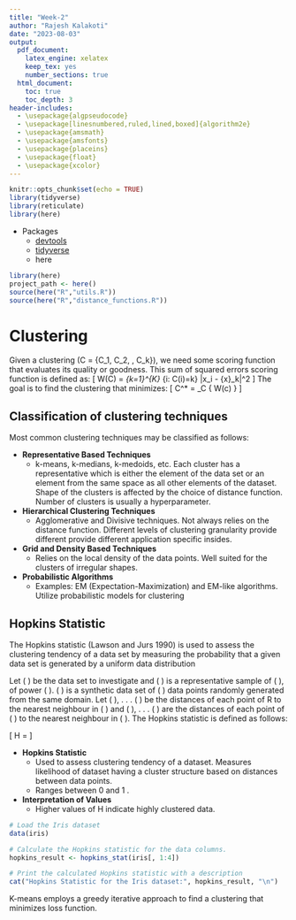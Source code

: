 ```yaml
---
title: "Week-2"
author: "Rajesh Kalakoti"
date: "2023-08-03"
output:
  pdf_document:
    latex_engine: xelatex
    keep_tex: yes
    number_sections: true
  html_document:
    toc: true
    toc_depth: 3
header-includes:
  - \usepackage{algpseudocode}
  - \usepackage[linesnumbered,ruled,lined,boxed]{algorithm2e}
  - \usepackage{amsmath}
  - \usepackage{amsfonts}
  - \usepackage{placeins}
  - \usepackage{float}
  - \usepackage{xcolor}
---
```


```r
knitr::opts_chunk$set(echo = TRUE)
library(tidyverse)
library(reticulate)
library(here)
```

* Packages
    + [devtools](https://www.r-project.org/nosvn/pandoc/devtools.html) 
    + [tidyverse](https://www.tidyverse.org/packages/)
    + here

```r
library(here)
project_path <- here()
source(here("R","utils.R"))
source(here("R","distance_functions.R"))
```




# Clustering

Given a clustering \(C = \{C_1, C_2, \ldots, C_k\}\), we need some scoring function that evaluates its quality or goodness. This sum of squared errors scoring function is defined as:
\[ W(C) = \frac{1}{2} \sum_{k=1}^{K} \sum_{i: C(i)=k} \|x_i - \bar{x}_k\|^2 \]
The goal is to find the clustering that minimizes:
\[ C^* = \arg \min_C \{ W(c) \} \]

## Classification of clustering techniques
Most common clustering techniques may be classified as follows:

- **Representative Based Techniques**
    - k-means, k-medians, k-medoids, etc. Each cluster has a representative which is either the
    element of the data set or an element from the same space as all other elements of the dataset.
    Shape of the clusters is affected by the choice of
    distance function. Number of clusters is usually a hyperparameter.

- **Hierarchical Clustering Techniques**
    - Agglomerative and Divisive techniques. Not always relies on the distance function. Different levels of clustering granularity provide different provide different application specific insides.

- **Grid and Density Based Techniques**
    - Relies on the local density of the data points. Well suited for the clusters of irregular shapes.

- **Probabilistic Algorithms**
    - Examples: EM (Expectation-Maximization) and EM-like algorithms.  Utilize probabilistic models for clustering



## Hopkins Statistic
The Hopkins statistic (Lawson and Jurs 1990) is used to assess the clustering tendency of a data set by measuring the probability that a given data set is generated by a uniform data distribution

Let \( \mathcal{D} \) be the data set to investigate and \( \mathcal{R} \) is a representative sample of \( \mathcal{D} \), of power \( \mathcal{r} \). \( \mathcal{S} \) is a synthetic data set of \( \mathcal{r} \) data points randomly generated from the same domain. Let \( \mathcal{\alpha_1} \), . . . \( \mathcal{\alpha_r} \) be the distances of each point of R to the nearest neighbour in \( \mathcal{D} \) and \( \mathcal{\beta_1} \), . . . \( \mathcal{\beta_r} \) are the distances of each point of \( \mathcal{S} \) to the nearest neighbour in \( \mathcal{D} \). The Hopkins statistic is defined as follows:

\[ H = \frac{\sum_{i=1}^{r} \beta_i}{\sum_{i=1}^{r}(\alpha_i+\beta_i)} \]


- **Hopkins Statistic**
  - Used to assess clustering tendency of a dataset. Measures likelihood of dataset having a cluster structure based on distances between data points.
  - Ranges between  0 and 1 .

- **Interpretation of Values**
  - Higher values of H indicate highly clustered data.
  
\textcolor{red}{Example}
```r
# Load the Iris dataset
data(iris)

# Calculate the Hopkins statistic for the data columns. 
hopkins_result <- hopkins_stat(iris[, 1:4])

# Print the calculated Hopkins statistic with a description
cat("Hopkins Statistic for the Iris dataset:", hopkins_result, "\n")
```


K-means employs a greedy iterative approach to find a clustering that minimizes loss function. 
\begin{algorithm}
\LinesNumbered % Add line numbers to the algorithm
\caption{K-means Algorithm}
\KwData{$D, k, \varepsilon$}

\textbf{K-means}($D, k, \varepsilon$): {
  
  $t \leftarrow 0$\;
  Randomly initialize $k$ centroids: $\mu_{1}^{t}, \mu_{2}^{t}, \ldots, \mu_{n}^{t} \in \mathbb{R}^d$\;
  \Repeat{$\sum_{i=1}^{k} ||\mu_{i}^t - \mu_{i}^{t-1}||^2 \le \varepsilon $}{
    $t \leftarrow t+1$\;
    $C_i \leftarrow \emptyset$ for all \(i = 1, \ldots, k\)
    
    /* Cluster assignment step */

    
    \For{$x_j \in D$}{
      $i^* \leftarrow \text{argmin}_i \{||x_j - \mu_{i}^{t-1}||^2 \}$\;
      /* assign $x_j$ to closest centroid */
      
      $C_{i^*} \leftarrow C_{i^*} \cup \{x_j\}$\;
    }
    
        
    \For{$i = 1, .., k $}{
      $  \mu_{i}^{t} \leftarrow \frac{1}{|C_i|} \sum_{x_j \in C_i} X_j $
    }
  }
}
\end{algorithm}



```r



```

